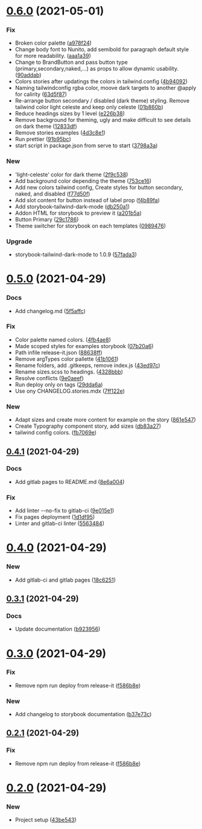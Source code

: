 # [0.6.0](https://gitlab.com/pomodoro-ch/styleguide/compare/0.5.0...0.6.0) (2021-05-01)


### Fix

* Broken color palette ([a978f24](https://gitlab.com/pomodoro-ch/styleguide/commit/a978f24de40436f93fdfe013564561db9ea73c2e))
* Change body font to Nunito, add semibold for paragraph default style for more readability. ([aaa1a39](https://gitlab.com/pomodoro-ch/styleguide/commit/aaa1a39ff3228fafb7ac4df41b9ceb5ebda37359))
* Change to BrandButton and pass button type (primary,secondary,naked,...) as props to allow dynamic usability. ([90addab](https://gitlab.com/pomodoro-ch/styleguide/commit/90addabdc87965790a4285b73149f4772f58dca6))
* Colors stories after updatings the colors in tailwind.config ([4b94092](https://gitlab.com/pomodoro-ch/styleguide/commit/4b9409235b172b79e5890c1c1bba1f766ca7d94c))
* Naming tailwindconfig rgba color, moove dark targets to another @apply for calirity ([63d5f87](https://gitlab.com/pomodoro-ch/styleguide/commit/63d5f87d430a558418960ac4eab36772708af6fb))
* Re-arrange button secondary / disabled (dark theme) styling. Remove tailwind color light celeste and keep only celeste ([01b860b](https://gitlab.com/pomodoro-ch/styleguide/commit/01b860badfb3a486bc949de5b36d9c18d18abf4b))
* Reduce headings sizes by 1 level ([e226b38](https://gitlab.com/pomodoro-ch/styleguide/commit/e226b38c74a22227b085d6744c6e778a5383ef51))
* Remove background for theming, ugly and make difficult to see details on dark theme ([12833df](https://gitlab.com/pomodoro-ch/styleguide/commit/12833dfffd66264b16277f6b982a2084251236c1))
* Remove stories examples ([4d3c8e1](https://gitlab.com/pomodoro-ch/styleguide/commit/4d3c8e18f339245d8182789d5e9e6ea82b2a77cb))
* Run prettier ([91b95bc](https://gitlab.com/pomodoro-ch/styleguide/commit/91b95bc46efc960fe7e1bef062c1961f91abfc97))
* start script in package.json from serve to start ([3798a3a](https://gitlab.com/pomodoro-ch/styleguide/commit/3798a3a89fd9607427a3206e35745eed7c04c920))

### New

* 'light-celeste' color for dark theme ([2f9c538](https://gitlab.com/pomodoro-ch/styleguide/commit/2f9c538c9806d061df555970e29e08d0548477da))
* Add background color depending the theme ([753ce16](https://gitlab.com/pomodoro-ch/styleguide/commit/753ce16086f2309123e607a8425c41517058ee8a))
* Add new colors tailwind config, Create styles for button secondary, naked, and disabled ([f77d50f](https://gitlab.com/pomodoro-ch/styleguide/commit/f77d50f10304da7112d76f345941ce170591b7b8))
* Add slot content for button instead of label prop ([f4b89fa](https://gitlab.com/pomodoro-ch/styleguide/commit/f4b89fa2d16b8fa09a55eab1e69fec928b6284ab))
* Add storybook-tailwind-dark-mode ([db250a1](https://gitlab.com/pomodoro-ch/styleguide/commit/db250a1ec950a121ca1e1deebd529d4926720d2b))
* Addon HTML for storybook to preview it ([a201b5a](https://gitlab.com/pomodoro-ch/styleguide/commit/a201b5a70207283be3d2ca2c627bda3540b34022))
* Button Primary ([29c1786](https://gitlab.com/pomodoro-ch/styleguide/commit/29c1786dc8ecb4db53ed18ed7e392e5e854fb493))
* Theme switcher for storybook on each templates ([0989476](https://gitlab.com/pomodoro-ch/styleguide/commit/098947682d745d85453f3ecc4055da4f92bde8e4))

### Upgrade

* storybook-tailwind-dark-mode to 1.0.9 ([57fada3](https://gitlab.com/pomodoro-ch/styleguide/commit/57fada30e202352064c5c75b062ca024f3f2e900))

# [0.5.0](https://gitlab.com/pomodoro-ch/styleguide/compare/0.4.1...0.5.0) (2021-04-29)

### Docs

- Add changelog.md ([5f5affc](https://gitlab.com/pomodoro-ch/styleguide/commit/5f5affce022cac89b2c65de30189c5f97e88e16a))

### Fix

- Color palette named colors. ([4fb4ae8](https://gitlab.com/pomodoro-ch/styleguide/commit/4fb4ae8eace7d016c21663c6c39a829c17daeb81))
- Made scoped styles for examples storybook ([07b20a6](https://gitlab.com/pomodoro-ch/styleguide/commit/07b20a672f646ed31e334c1d122b68530d4c7cb3))
- Path infile release-it.json ([88638ff](https://gitlab.com/pomodoro-ch/styleguide/commit/88638ff5f4a2281319790a59fa79d0f6aaa0d3ef))
- Remove argTypes color pallette ([41b1061](https://gitlab.com/pomodoro-ch/styleguide/commit/41b1061da5486b4d5aa21462229d662c40e5d5ba))
- Rename folders, add .gitkeeps, remove index.js ([43ed97c](https://gitlab.com/pomodoro-ch/styleguide/commit/43ed97cbe39b67801c7a10fa71655537a6cb760a))
- Rename sizes.scss to headings. ([4328bbb](https://gitlab.com/pomodoro-ch/styleguide/commit/4328bbbdc3715a5b1b4450e9353e774d4326d993))
- Resolve conflicts ([9e0aeef](https://gitlab.com/pomodoro-ch/styleguide/commit/9e0aeefee280f02e4b8ce8a9aa359b962c307a82))
- Run deploy only on tags ([29dda6a](https://gitlab.com/pomodoro-ch/styleguide/commit/29dda6a0c5c1cf2138f424246f40a321bf079641))
- Use ony CHANGELOG.stories.mdx ([7ff122e](https://gitlab.com/pomodoro-ch/styleguide/commit/7ff122eeb61a283994482c3aa3abe58888d73925))

### New

- Adapt sizes and create more content for example on the story ([861e547](https://gitlab.com/pomodoro-ch/styleguide/commit/861e5470202498106a837b688f87b557a3410c32))
- Create Typography component story, add sizes ([db83a27](https://gitlab.com/pomodoro-ch/styleguide/commit/db83a2795a1ec2d4a7c756a8d81a8454d209d049))
- tailwind config colors. ([fb7069e](https://gitlab.com/pomodoro-ch/styleguide/commit/fb7069ef6dc0489f55f9b2bb1512997d7eaf8de0))

## [0.4.1](https://gitlab.com/pomodoro-ch/styleguide/compare/0.4.0...0.4.1) (2021-04-29)

### Docs

- Add gitlab pages to README.md ([8e6a004](https://gitlab.com/pomodoro-ch/styleguide/commit/8e6a0040e658d7761b56e5570b178221b74c23bc))

### Fix

- Add linter --no-fix to gitlab-ci ([9e015e1](https://gitlab.com/pomodoro-ch/styleguide/commit/9e015e158db3ae5f186013b5ca0b1f651c818a71))
- Fix pages deployment ([1d1df95](https://gitlab.com/pomodoro-ch/styleguide/commit/1d1df9590d4b8b2181d7aeb74af5920e9424689d))
- Linter and gitlab-ci linter ([5563484](https://gitlab.com/pomodoro-ch/styleguide/commit/5563484911c8ec2d9c27a9671e022d7447743d8a))

# [0.4.0](https://gitlab.com/pomodoro-ch/styleguide/compare/0.3.1...0.4.0) (2021-04-29)

### New

- Add gitlab-ci and gitlab pages ([18c6251](https://gitlab.com/pomodoro-ch/styleguide/commit/18c62511eead504f4633e74a4791bbdc4eb428e8))

## [0.3.1](https://gitlab.com/pomodoro-ch/styleguide/compare/0.3.0...0.3.1) (2021-04-29)

### Docs

- Update documentation ([b923956](https://gitlab.com/pomodoro-ch/styleguide/commit/b923956ee823ec1b732b32361b966c00348fd9d0))

# [0.3.0](https://gitlab.com/pomodoro-ch/styleguide/compare/0.2.0...0.3.0) (2021-04-29)

### Fix

- Remove npm run deploy from release-it ([f586b8e](https://gitlab.com/pomodoro-ch/styleguide/commit/f586b8e6031bbf62977b3d5f5eddd5036acb4fce))

### New

- Add changelog to storybook documentation ([b37e73c](https://gitlab.com/pomodoro-ch/styleguide/commit/b37e73cd110fa0f296f25045cacb2e7759bad218))

## [0.2.1](https://gitlab.com/pomodoro-ch/styleguide/compare/0.2.0...0.2.1) (2021-04-29)

### Fix

- Remove npm run deploy from release-it ([f586b8e](https://gitlab.com/pomodoro-ch/styleguide/commit/f586b8e6031bbf62977b3d5f5eddd5036acb4fce))

# [0.2.0](https://gitlab.com/pomodoro-ch/styleguide/compare/0.2.0...0.2.1) (2021-04-29)

### New

- Project setup ([43be543](https://gitlab.com/pomodoro-ch/styleguide/commit/43be543cf7b6a00fc13ce8d278cfa5b18a729254))

<Meta title="Documentation/Changelog" />
